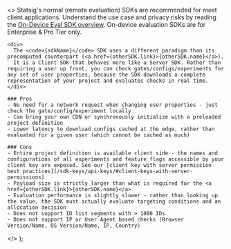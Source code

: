   <>
    <Info>
      Statsig's normal (remote evaluation) SDKs are recommended for most client applications. Understand the use case and privacy risks by reading the [On-Device Eval SDK overview](/client/onDevice). On-device evaluation SDKs are for Enterprise & Pro Tier only.
    </Info>

    <div>
      The <code>{sdkName}</code> SDK uses a different paradigm than its precomputed counterpart (<a href={otherSDK.link}>{otherSDK.name}</a>). 
      It is a Client SDK that behaves more like a Server SDK. Rather than requiring a user up front, you can check gates/configs/experiments for any set of user properties, because the SDK downloads a complete representation of your project and evaluates checks in real time.
    </div> 

    ### Pros
    - No need for a network request when changing user properties - just check the gate/config/experiment locally
    - Can bring your own CDN or synchronously initialize with a preloaded project definition
    - Lower latency to download configs cached at the edge, rather than evaluated for a given user (which cannot be cached as much)

    ### Cons
    - Entire project definition is available client side - the names and configurations of all experiments and feature flags accessible by your client key are exposed. See our [client key with server permission best practices](/sdk-keys/api-keys/#client-keys-with-server-permissions)
    - Payload size is strictly larger than what is required for the <a href={otherSDK.link}>{otherSDK.name}</a>
    - Evaluation performance is slightly slower - rather than looking up the value, the SDK must actually evaluate targeting conditions and an allocation decision
    - Does not support ID list segments with > 1000 IDs
    - Does not support IP or User Agent based checks (Browser Version/Name, OS Version/Name, IP, Country)
  </>
);


